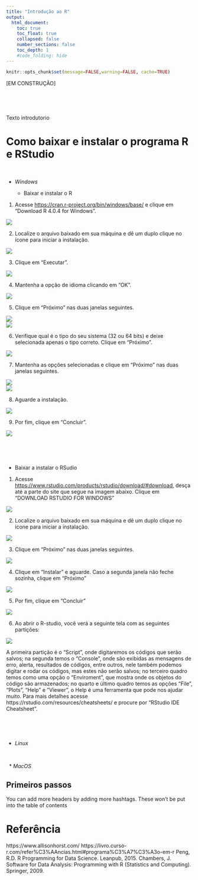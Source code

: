 ```yaml
---
title: "Introdução ao R"
output:
  html_document:
    toc: true
    toc_float: true
    collapsed: false
    number_sections: false
    toc_depth: 1
    #code_folding: hide
---
```


```r
knitr::opts_chunk$set(message=FALSE,warning=FALSE, cache=TRUE)
```
[EM CONSTRUÇÃO]

&nbsp;

&nbsp;

Texto introdutorio

# Como baixar e instalar o programa R e RStudio

&nbsp;

* *Windows*

  + Baixar e instalar o R

1. Acesse [https://cran.r-project.org/bin/windows/base/](https://cran.r-project.org/bin/windows/base/) e clique em “Download R 4.0.4 for Windows”.

<div style="float:center;max-width: 80%; max-height: 95%;" markdown="1"> ![](images/R000.jpg) 
</div> 

2. Localize o arquivo baixado em sua máquina e dê um duplo clique no ícone para iniciar a instalação. 
	
<div style="float:center;max-width: 30%; max-height: 30%;" markdown="1"> ![](images/R00.jpg) 
</div> 

3. Clique em “Executar”.

<div style="float:center;max-width: 50%; max-height: 50%;" markdown="1"> ![](images/R0.jpg) 
</div> 

4. Mantenha a opção de idioma clicando em “OK”.

<div style="float:center;max-width: 50%; max-height: 50%;" markdown="1"> ![](images/R1.jpg) </div> 

5. Clique em “Próximo” nas duas janelas seguintes.

<div style="float:center;max-width: 50%; max-height: 50%;" markdown="1"> ![](images/R3.jpg) </div> 

<div style="float:center;max-width: 50%; max-height: 50%;" markdown="1"> ![](images/R4.jpg) </div> 

6. Verifique qual é o tipo do seu sistema (32 ou 64 bits) e deixe selecionada apenas o tipo correto. Clique em “Próximo”.

<div style="float:center;max-width: 50%; max-height: 50%;" markdown="1"> ![](images/R5.jpg) </div> 

7.	Mantenha as opções selecionadas  e clique em “Próximo” nas duas janelas seguintes.

<div style="float:center;max-width: 50%; max-height: 50%;" markdown="1"> ![](images/R6.jpg) </div> 

<div style="float:center;max-width: 50%; max-height: 50%;" markdown="1"> ![](images/R7.jpg) </div> 

8. Aguarde a instalação.

<div style="float:center;max-width: 50%; max-height: 50%;" markdown="1"> ![](images/R8.jpg) </div> 

9.  Por fim, clique em “Concluir”.  

<div style="float:center;max-width: 50%; max-height: 45%;" markdown="1"> ![](images/R9.jpg) </div> 

&nbsp;

&nbsp;  

  + Baixar a instalar o RSudio  

1. Acesse [https://www.rstudio.com/products/rstudio/download/#download](https://www.rstudio.com/products/rstudio/download/#download), desça até a parte do site que segue na imagem abaixo. Clique em "DOWNLOAD RSTUDIO FOR WINDOWS"

<div style="float:center;max-width: 100%; max-height: 100%;" markdown="1"> ![](images/RS0.jpg) 
</div> 

2. Localize o arquivo baixado em sua máquina e dê um duplo clique no ícone para iniciar a instalação. 

<div style="float:center;max-width: 30%; max-height: 30%;" markdown="1"> ![](images/RS1.jpg) 
</div> 

3. Clique em “Próximo” nas duas janelas seguintes.  

<div style="float:center;max-width: 50%; max-height: 50%;" markdown="1"> ![](images/RS2.jpg) 
</div> 

4. Clique em "Instalar" e aguarde. Caso a segunda janela não feche sozinha, clique em "Próximo"

<div style="float:center;max-width: 50%; max-height: 50%;;" markdown="1"> ![](images/RS4.jpg) 
</div> 

5. Por fim, clique em "Concluir"

<div style="float:center;max-width: 50%; max-height: 50%;" markdown="1"> ![](images/RS6.jpg) 
</div> 

6. Ao abrir o R-studio, você verá a seguinte tela com as seguintes partições:  

<div style="float:center;max-width: 100%; max-height: 100%;" markdown="1"> ![](images/R10.jpg) 
</div>  

A primeira partição é o “Script”, onde digitaremos os códigos que serão salvos; na segunda temos o “Console”, onde são exibidas as mensagens de erro, alerta, resultados de códigos, entre outros, nele também podemos digitar e rodar os códigos, mas estes não serão salvos; no terceiro quadro temos como uma opção o  “Enviroment”, que mostra onde os objetos do código são armazenados; no quarto e último quadro temos as opções “File”, “Plots”, “Help” e ”Viewer”, o Help é uma ferramenta que pode nos ajudar muito.  Para mais detalhes acesse https://rstudio.com/resources/cheatsheets/  e procure por “RStudio IDE Cheatsheet”.


&nbsp;

&nbsp;

* *Linux*

&nbsp;

&nbsp;
* *MacOS*

## Primeiros passos

You can add more headers by adding more hashtags. These won't be put into the table of contents


# Referência
https://www.allisonhorst.com/
https://livro.curso-r.com/refer%C3%AAncias.html#programa%C3%A7%C3%A3o-em-r
Peng, R.D. R Programming for Data Science. Leanpub, 2015. Chambers, J. Software for Data Analysis: Programming with R (Statistics and Computing). Springer, 2009.
